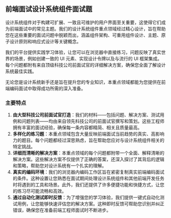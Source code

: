 ## 前端面试设计系统组件面试题

设计系统组件对于构建可扩展、一致且可维护的用户界面至关重要，这使得它们成为前端面试中的常见主题。我们的设计系统组件重点领域经过精心设计，旨在帮助您在这些重要的面试问题中脱颖而出，涵盖组件架构、可重用组件设计、主题、原子设计原则和响应式设计等关键概念。

我们的平台提供实践学习体验，让您可以在浏览器中直接练习，问题反映了真实世界的场景，例如创建一致的 UI 元素、实现设计令牌以及与流行的 UI 框架集成。每个问题都附有来自顶级科技公司前面试官的详细解决方案，确保您全面了解设计系统最佳实践。

无论您是设计系统新手还是旨在提升您的专业知识，本重点领域都能为您提供在前端编码面试中取得成功所需的深入准备。

### 主要特点

1. **由大型科技公司前面试官打造**：我们的材料——包括问题、解决方案、测试用例和问题列表——均由来自领先科技公司的前面试官撰写和策划。这些工程师拥有丰富的面试经验，确保每一条内容都精简、相关且质量最高。
2. **多样化的练习题**：本重点领域包含大量反映前端面试当前趋势的真实、高影响力的题目。每个问题都经过深思熟虑，旨在帮助您应对与设计系统组件相关的特定挑战。
3. **详细而清晰的解决方案**：本重点领域的每个问题都附带一个全面、解释清晰的解决方案。这些解决方案不仅提供了正确的答案，还深入探讨了其背后的逻辑和策略，帮助您对设计系统有一个扎实的理解。
4. **真实的编码环境**：我们的浏览器内编码工作区旨在紧密复制真实前端编码面试的条件。这种设置让您熟悉在面试期间处理设计系统组件和其他前端开发任务时将遇到的工具和场景。此外，我们还提供了许多便捷功能和快捷方式，让您的练习尽可能流畅和高效。
5. **通过自动化测试即时反馈**：为了增强您的学习体验，我们提供一键式自动化测试用例，让您能够快速评估您的解决方案。这种即时反馈可帮助您识别并纠正错误，确保您在准备前端工程师面试时不断进步。
